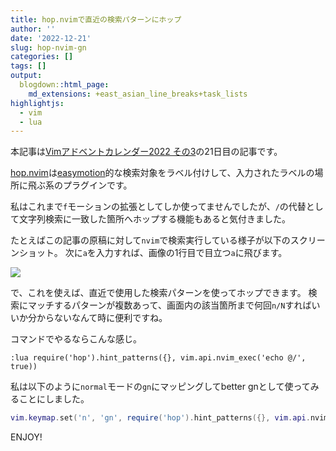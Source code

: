 ```yaml
---
title: hop.nvimで直近の検索パターンにホップ
author: ''
date: '2022-12-21'
slug: hop-nvim-gn
categories: []
tags: []
output:
  blogdown::html_page:
    md_extensions: +east_asian_line_breaks+task_lists
highlightjs:
  - vim
  - lua
---
```


本記事は[Vimアドベントカレンダー2022 その3](https://qiita.com/advent-calendar/2022/vim)の21日目の記事です。

[hop.nvim]は[easymotion]的な検索対象をラベル付けして、入力されたラベルの場所に飛ぶ系のプラグインです。

私はこれまで`f`モーションの拡張としてしか使ってませんでしたが、`/`の代替として文字列検索に一致した箇所へホップする機能もあると気付きました。

たとえばこの記事の原稿に対して`nvim`で検索実行している様子が以下のスクリーンショット。
次に`a`を入力すれば、画像の1行目で目立つ`a`に飛びます。

![](images/hop-pattern.png)

で、これを使えば、直近で使用した検索パターンを使ってホップできます。
検索にマッチするパターンが複数あって、画面内の該当箇所まで何回`n/N`すればいいか分からないなんて時に便利ですね。

コマンドでやるならこんな感じ。

``` vim
:lua require('hop').hint_patterns({}, vim.api.nvim_exec('echo @/', true))
```

私は以下のように`normal`モードの`gn`にマッピングしてbetter gnとして使ってみることにしました。

``` lua
vim.keymap.set('n', 'gn', require('hop').hint_patterns({}, vim.api.nvim_exec('echo @/', true)))
```

ENJOY!

[hop.nvim]: https://github.com/phaazon/hop.nvim

[easymotion]: https://github.com/easymotion/vim-easymotion
